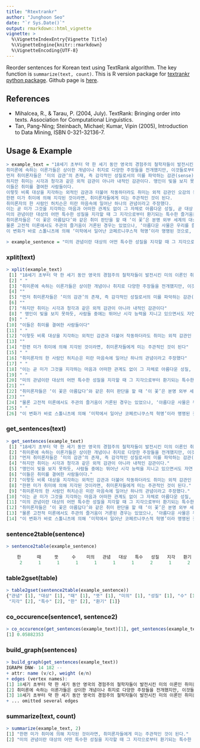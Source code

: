 ```yaml
---
title: "Rtextrankr"
author: "Junghoon Seo"
date: "`r Sys.Date()`"
output: rmarkdown::html_vignette
vignette: >
  %\VignetteIndexEntry{Vignette Title}
  %\VignetteEngine{knitr::rmarkdown}
  %\VignetteEncoding{UTF-8}
---
```


Reorder sentences for Korean text using TextRank algorithm. The key function is ```summarize(text, count)```. This is R version package for [textrankr python package](https://github.com/theeluwin/textrankr). Github page is [here](https://github.com/mikigom/Rtextrankr).

## References
* Mihalcea, R., & Tarau, P. (2004, July). TextRank: Bringing order into texts. Association for Computational Linguistics.
* Tan, Pang-Ning; Steinbach, Michael; Kumar, Vipin (2005), Introduction to Data Mining, ISBN 0-321-32136-7.

## Usage & Example
```R
> example_text = "18세기 초부터 약 한 세기 동안 영국의 경험주의 철학자들이 발전시킨 미의 이론인 취미론은 미를 객관적이고 형식적인 성질, 예를 들어 비례와 같은 것으로 이해하였던 전통적인 미론과는 근본적으로 다른 것이었다. 
취미론에 속하는 이론가들은 상이한 개념이나 취지로 다양한 주장들을 전개했지만, 이것들로부터 다음과 같은 몇 가지 공통 요소들을 도출할 수 있다.
먼저 취미론자들은 ‘미의 감관’의 존재, 즉 감각적인 성질로서의 미를 파악하는 감관(sense)인 ‘취미(taste)’가 존재함을 주장한다.
하지만 취미는 시각과 청각과 같은 외적 감관이 아니라 내적인 감관이다. 맹인이 빛을 보지 못하듯, 사람들 중에는 뛰어난 시각 능력을 지니고 있으면서도 자연 풍경이나 그림에서 아무런 즐거움을 얻지 못하거나, 혹은 뛰어난 청각 능력에도 불구하고 음악에서 아무런 감흥을 느끼지 못하는 경우가 있다. 
이들은 취미를 결여한 사람들이다. 
이렇듯 비록 대상을 지각하는 외적인 감관과 더불어 작동하더라도 취미는 외적 감관인 오감의 능력과는 구별되는 능력이며, 그러한 의미에서 ‘내감’ 혹은 ‘제6감’이라고도 할 수 있다.
한편 미가 취미에 의해 지각된 것이라면, 취미론자들에게 미는 주관적인 것이 된다. 
취미론자의 한 사람인 허치슨은 미란 마음속에 일어난 하나의 관념이라고 주장했다. 
이는 곧 미가 그것을 지각하는 마음과 어떠한 관계도 없이 그 자체로 아름다운 성질, 곧 대상 속에 들어 있다고 생각되는 성질을 뜻하는 것이 아니라는 말이다. 
미의 관념이란 대상의 어떤 특수한 성질을 지각할 때 그 지각으로부터 환기되는 특수한 즐거움을 뜻한다고 이해할 수 있다.
취미론자들은 ‘이 꽃은 아름답다’와 같은 취미 판단을 할 때 ‘이 꽃’은 분명 외부 세계의 대상들을 지시하고 있지만, ‘아름답다’는 외적인 자극의 성질을 지시하는 것이 아니고 그러한 자극에 의해 우리의 마음속에 환기된 즐거움을 지시하고 있는 것으로 파악했다.
물론 고전적 미론에서도 주관의 즐거움이 거론된 경우는 있었으나, ‘아름다운 사물은 우리를 즐겁게 한다’와 같은 식의 파생적인 요소로 거론된 것이었고, 미의 본질에 대한 대답은 아니었다. 
이 변화가 바로 스톨니츠에 의해 ‘미학에서 일어난 코페르니쿠스적 혁명’이라 명명된 것으로, 취미론으로부터 비롯된 근대 미론과 그 이전의 고전적 미론을 구분하는 분수령이 된다."

> example_sentence = "미의 관념이란 대상의 어떤 특수한 성질을 지각할 때 그 지각으로부터 환기되는 특수한 즐거움을 뜻한다고 이해할 수 있다."
```
### xplit(text)
```R
> xplit(example_text)
 [1] "18세기 초부터 약 한 세기 동안 영국의 경험주의 철학자들이 발전시킨 미의 이론인 취미론은 미를 객관적이고 형식적인 성질, 예를 들어 비례와 같은 것으로 이해하였던 전통적인 미론과는 근본적으로 다른 것이었다"                                             
 [2] " "                                                                                                                                                                                                                                                    
 [3] "취미론에 속하는 이론가들은 상이한 개념이나 취지로 다양한 주장들을 전개했지만, 이것들로부터 다음과 같은 몇 가지 공통 요소들을 도출할 수 있다"                                                                                                          
 [4] ""                                                                                                                                                                                                                                                     
 [5] "먼저 취미론자들은 ‘미의 감관’의 존재, 즉 감각적인 성질로서의 미를 파악하는 감관(sense)인 ‘취미(taste)’가 존재함을 주장한다"                                                                                                                           
 [6] ""                                                                                                                                                                                                                                                     
 [7] "하지만 취미는 시각과 청각과 같은 외적 감관이 아니라 내적인 감관이다"                                                                                                                                                                                  
 [8] " 맹인이 빛을 보지 못하듯, 사람들 중에는 뛰어난 시각 능력을 지니고 있으면서도 자연 풍경이나 그림에서 아무런 즐거움을 얻지 못하거나, 혹은 뛰어난 청각 능력에도 불구하고 음악에서 아무런 감흥을 느끼지 못하는 경우가 있다"                               
 [9] " "                                                                                                                                                                                                                                                    
[10] "이들은 취미를 결여한 사람들이다"                                                                                                                                                                                                                      
[11] " "                                                                                                                                                                                                                                                    
[12] "이렇듯 비록 대상을 지각하는 외적인 감관과 더불어 작동하더라도 취미는 외적 감관인 오감의 능력과는 구별되는 능력이며, 그러한 의미에서 ‘내감’ 혹은 ‘제6감’이라고도 할 수 있다"                                                                           
[13] ""                                                                                                                                                                                                                                                     
[14] "한편 미가 취미에 의해 지각된 것이라면, 취미론자들에게 미는 주관적인 것이 된다"                                                                                                                                                                        
[15] " "                                                                                                                                                                                                                                                    
[16] "취미론자의 한 사람인 허치슨은 미란 마음속에 일어난 하나의 관념이라고 주장했다"                                                                                                                                                                        
[17] " "                                                                                                                                                                                                                                                    
[18] "이는 곧 미가 그것을 지각하는 마음과 어떠한 관계도 없이 그 자체로 아름다운 성질, 곧 대상 속에 들어 있다고 생각되는 성질을 뜻하는 것이 아니라는 말이다"                                                                                                 
[19] " "                                                                                                                                                                                                                                                    
[20] "미의 관념이란 대상의 어떤 특수한 성질을 지각할 때 그 지각으로부터 환기되는 특수한 즐거움을 뜻한다고 이해할 수 있다"                                                                                                                                   
[21] ""                                                                                                                                                                                                                                                     
[22] "취미론자들은 ‘이 꽃은 아름답다’와 같은 취미 판단을 할 때 ‘이 꽃’은 분명 외부 세계의 대상들을 지시하고 있지만, ‘아름답다’는 외적인 자극의 성질을 지시하는 것이 아니고 그러한 자극에 의해 우리의 마음속에 환기된 즐거움을 지시하고 있는 것으로 파악했다"
[23] ""                                                                                                                                                                                                                                                     
[24] "물론 고전적 미론에서도 주관의 즐거움이 거론된 경우는 있었으나, ‘아름다운 사물은 우리를 즐겁게 한다’와 같은 식의 파생적인 요소로 거론된 것이었고, 미의 본질에 대한 대답은 아니었다"                                                                    
[25] " "                                                                                                                                                                                                                                                    
[26] "이 변화가 바로 스톨니츠에 의해 ‘미학에서 일어난 코페르니쿠스적 혁명’이라 명명된 것으로, 취미론으로부터 비롯된 근대 미론과 그 이전의 고전적 미론을 구분하는 분수령이 된다"
```

### get_sentences(text)
```R
> get_sentences(example_text)
 [1] "18세기 초부터 약 한 세기 동안 영국의 경험주의 철학자들이 발전시킨 미의 이론인 취미론은 미를 객관적이고 형식적인 성질, 예를 들어 비례와 같은 것으로 이해하였던 전통적인 미론과는 근본적으로 다른 것이었다."                                             
 [2] "취미론에 속하는 이론가들은 상이한 개념이나 취지로 다양한 주장들을 전개했지만, 이것들로부터 다음과 같은 몇 가지 공통 요소들을 도출할 수 있다."                                                                                                          
 [3] "먼저 취미론자들은 ‘미의 감관’의 존재, 즉 감각적인 성질로서의 미를 파악하는 감관(sense)인 ‘취미(taste)’가 존재함을 주장한다."                                                                                                                           
 [4] "하지만 취미는 시각과 청각과 같은 외적 감관이 아니라 내적인 감관이다."                                                                                                                                                                                  
 [5] "맹인이 빛을 보지 못하듯, 사람들 중에는 뛰어난 시각 능력을 지니고 있으면서도 자연 풍경이나 그림에서 아무런 즐거움을 얻지 못하거나, 혹은 뛰어난 청각 능력에도 불구하고 음악에서 아무런 감흥을 느끼지 못하는 경우가 있다."                                
 [6] "이들은 취미를 결여한 사람들이다."                                                                                                                                                                                                                      
 [7] "이렇듯 비록 대상을 지각하는 외적인 감관과 더불어 작동하더라도 취미는 외적 감관인 오감의 능력과는 구별되는 능력이며, 그러한 의미에서 ‘내감’ 혹은 ‘제6감’이라고도 할 수 있다."                                                                           
 [8] "한편 미가 취미에 의해 지각된 것이라면, 취미론자들에게 미는 주관적인 것이 된다."                                                                                                                                                                        
 [9] "취미론자의 한 사람인 허치슨은 미란 마음속에 일어난 하나의 관념이라고 주장했다."                                                                                                                                                                        
[10] "이는 곧 미가 그것을 지각하는 마음과 어떠한 관계도 없이 그 자체로 아름다운 성질, 곧 대상 속에 들어 있다고 생각되는 성질을 뜻하는 것이 아니라는 말이다."                                                                                                 
[11] "미의 관념이란 대상의 어떤 특수한 성질을 지각할 때 그 지각으로부터 환기되는 특수한 즐거움을 뜻한다고 이해할 수 있다."                                                                                                                                   
[12] "취미론자들은 ‘이 꽃은 아름답다’와 같은 취미 판단을 할 때 ‘이 꽃’은 분명 외부 세계의 대상들을 지시하고 있지만, ‘아름답다’는 외적인 자극의 성질을 지시하는 것이 아니고 그러한 자극에 의해 우리의 마음속에 환기된 즐거움을 지시하고 있는 것으로 파악했다."
[13] "물론 고전적 미론에서도 주관의 즐거움이 거론된 경우는 있었으나, ‘아름다운 사물은 우리를 즐겁게 한다’와 같은 식의 파생적인 요소로 거론된 것이었고, 미의 본질에 대한 대답은 아니었다."                                                                    
[14] "이 변화가 바로 스톨니츠에 의해 ‘미학에서 일어난 코페르니쿠스적 혁명’이라 명명된 것으로, 취미론으로부터 비롯된 근대 미론과 그 이전의 고전적 미론을 구분하는 분수령이 된다."
```

### sentence2table(sentence)
```R
> sentence2table(example_sentence)

    한      때     뜻     수    미의   관념   대상   특수   성질   지각   환기   이해  즐거움 
     2      1      1      1      1      1      1      2      1      2      1      1      1 
```

### table2gset(table)
```R
> table2gset(sentence2table(example_sentence))
{"관념" [1], "대상" [1], "때" [1], "뜻" [1], "미의" [1], "성질" [1], "수" [1], "이해" [1], "즐거움" [1],
 "지각" [2], "특수" [2], "한" [2], "환기" [1]}
````

### co_occurence(sentence1, sentence2)
```R
> co_occurence(get_sentences(example_text)[1], get_sentences(example_text)[2])
[1] 0.05882353
```

### build_graph(sentences)
```R
> build_graph(get_sentences(example_text))
IGRAPH DNW- 14 182 -- 
+ attr: name (v/c), weight (e/n)
+ edges (vertex names):
[1] 18세기 초부터 약 한 세기 동안 영국의 경험주의 철학자들이 발전시킨 미의 이론인 취미론은 미를 객관적이고 형식적인 성질, 예를 들어 비례와 같은 것으로 이해하였던 전통적인 미론과는 근본적으로 다른 것이었다.->취미론에 속하는 이론가들은 상이한 개념이나 취지로 다양한 주장들을 전개했지만, 이것들로부터 다음과 같은 몇 가지 공통 요소들을 도출할 수 있다.                                                             
[2] 취미론에 속하는 이론가들은 상이한 개념이나 취지로 다양한 주장들을 전개했지만, 이것들로부터 다음과 같은 몇 가지 공통 요소들을 도출할 수 있다.                                                             ->18세기 초부터 약 한 세기 동안 영국의 경험주의 철학자들이 발전시킨 미의 이론인 취미론은 미를 객관적이고 형식적인 성질, 예를 들어 비례와 같은 것으로 이해하였던 전통적인 미론과는 근본적으로 다른 것이었다.
[3] 18세기 초부터 약 한 세기 동안 영국의 경험주의 철학자들이 발전시킨 미의 이론인 취미론은 미를 객관적이고 형식적인 성질, 예를 들어 비례와 같은 것으로 이해하였던 전통적인 미론과는 근본적으로 다른 것이었다.->먼저 취미론자들은 ‘미의 감관’의 존재, 즉 감각적인 성질로서의 미를 파악하는 감관(sense)인 ‘취미(taste)’가 존재함을 주장한다.                                                                              
+ ... omitted several edges
```

### summarize(text, count)
```R
> summarize(example_text, 2)
[1] "한편 미가 취미에 의해 지각된 것이라면, 취미론자들에게 미는 주관적인 것이 된다."                                     
[2] "미의 관념이란 대상의 어떤 특수한 성질을 지각할 때 그 지각으로부터 환기되는 특수한 즐거움을 뜻한다고 이해할 수 있다."
```
